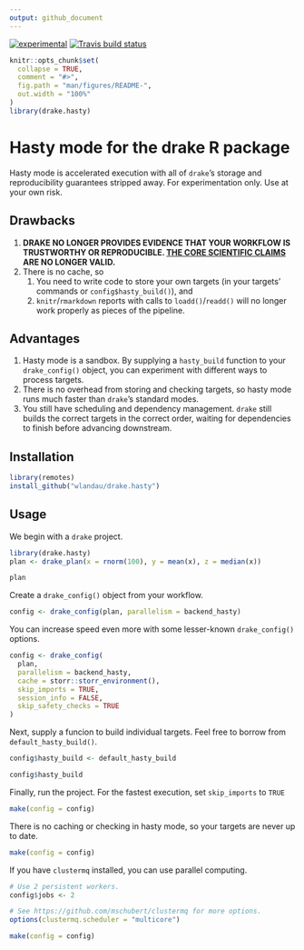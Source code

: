 ```yaml
---
output: github_document
---
```


[![experimental](http://badges.github.io/stability-badges/dist/experimental.svg)](http://github.com/badges/stability-badges)
[![Travis build status](https://travis-ci.org/wlandau/drake.hasty.svg?branch=master)](https://travis-ci.org/wlandau/drake.hasty)

<!-- README.md is generated from README.Rmd. Please edit that file -->

```r
knitr::opts_chunk$set(
  collapse = TRUE,
  comment = "#>",
  fig.path = "man/figures/README-",
  out.width = "100%"
)
library(drake.hasty)
```

# Hasty mode for the drake R package

Hasty mode is accelerated execution with all of `drake`'s storage and reproducibility guarantees stripped away. For experimentation only. Use at your own risk.

## Drawbacks

1. **DRAKE NO LONGER PROVIDES EVIDENCE THAT YOUR WORKFLOW IS TRUSTWORTHY OR REPRODUCIBLE. [THE CORE SCIENTIFIC CLAIMS](https://github.com/ropensci/drake#reproducibility-with-confidence) ARE NO LONGER VALID.**
2. There is no cache, so 
    1. You need to write code to store your own targets (in your targets' commands or `config$hasty_build()`), and
    2. `knitr`/`rmarkdown` reports with calls to `loadd()`/`readd()` will no longer work properly as pieces of the pipeline.

## Advantages

1. Hasty mode is a sandbox. By supplying a `hasty_build` function to your `drake_config()` object, you can experiment with different ways to process targets.
2. There is no overhead from storing and checking targets, so hasty mode runs much faster than `drake`'s standard modes.
3. You still have scheduling and dependency management. `drake` still builds the correct targets in the correct order, waiting for dependencies to finish before advancing downstream.

## Installation

```r
library(remotes)
install_github("wlandau/drake.hasty")
```

## Usage

We begin with a `drake` project.

```r
library(drake.hasty)
plan <- drake_plan(x = rnorm(100), y = mean(x), z = median(x))

plan
```

Create a `drake_config()` object from your workflow.

```r
config <- drake_config(plan, parallelism = backend_hasty)
```

You can increase speed even more with some lesser-known `drake_config()` options.

```r
config <- drake_config(
  plan,
  parallelism = backend_hasty,
  cache = storr::storr_environment(),
  skip_imports = TRUE,
  session_info = FALSE,
  skip_safety_checks = TRUE
)
```

Next, supply a funcion to build individual targets. Feel free to borrow from `default_hasty_build()`.

```r
config$hasty_build <- default_hasty_build

config$hasty_build
```

Finally, run the project. For the fastest execution, set `skip_imports` to `TRUE`

```r
make(config = config)
```

There is no caching or checking in hasty mode, so your targets are never up to date.

```r
make(config = config)
```

If you have `clustermq` installed, you can use parallel computing.

```r
# Use 2 persistent workers.
config$jobs <- 2

# See https://github.com/mschubert/clustermq for more options.
options(clustermq.scheduler = "multicore")

make(config = config)
```
